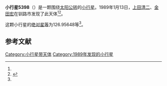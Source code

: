 {{Infobox planet
| bgcolour = #FFFFC0
| name = 5398
| symbol = 
| image = 
| caption = 
| discovery = yes
| discovery_ref = 
| discoverer = [[上田清二|上田清二]]、[[金田宏|金田宏]]
| discovery_site = [[钏路市|钏路市]] 
| discovered = 1989年1月13日
| designations = yes
| mp_name = 
| named_after = 
| alt_names = 1989 AK1/ 1971 QN1 / 1982 UD9 / 1982 VV9 / 1987 TC
| mp_category = [[主带小行星|主带小行星]]
| orbit_ref = <ref name="a">[http://ssd.jpl.nasa.gov/sbdb.cgi?sstr=5398 5398] {{Wayback|url=http://ssd.jpl.nasa.gov/sbdb.cgi?sstr=5398 |date=20201124020558 }}，小行星數據庫瀏覽器（JPL Small-Body Database Browser）－[[美国国家航空航天局|美国国家航空航天局]]喷气推进实验室</ref>
| epoch = 2456400.5 (2013年4月18日更新)
| aphelion = {{convert|3.0608980|AU|km|3|abbr=on|lk=out}}
| perihelion = {{convert|2.9459432|AU|km|3|abbr=on}}
| semimajor = {{convert|3.0034206|AU|km|3|abbr=on}}
| eccentricity = 0.0191373
| period = 1901.177431 [[日|日]]<br />5.21[[儒略年|儒略年]]
| avg_speed = 
| inclination = 9.64285
| asc_node = 307.66677
| mean_anomaly = 
| arg_peri = 126.95648
| satellites = 
| physical_characteristics = yes
| dimensions = 
| mass = 
| density = 
| surface_grav = 
| escape_velocity = 
| sidereal_day = 
| axial_tilt = 
| pole_ecliptic_lat = 
| pole_ecliptic_lon = 
| albedo = 
| temperatures= 
| temp_name1 = 
| mean_temp_1 = 
| max_temp_1 = 
| temp_name2 = 
| max_temp_2 = 
| spectral_type = 
| abs_magnitude = 126.95648
}}

'''小行星5398'''（{{lang-en|5398}}）是一颗围绕[[太阳|太阳]][[公转|公转]]的[[小行星|小行星]]。1989年1月13日，[[上田清二|上田清二]]、[[金田宏|金田宏]]在钏路市发现了此天体<ref name="a" /><ref>{{cite news|title=小行星列表|url=http://cfa-www.harvard.edu/iau/lists/NumberedMPs.txt|accessdate=2013-07-08|newspaper=哈佛大学|archive-date=2008-05-17|archive-url=https://web.archive.org/web/20080517010638/http://cfa-www.harvard.edu/iau/lists/NumberedMPs.txt|dead-url=no}}</ref>。

这颗小行星的[[绝对星等|绝对星等]]为126.95648等<ref name="a" />。

==参考文献==
{{reflist}}
{{Minor Planet Number|[[小行星5397|小行星5397]]|[[小行星5399|小行星5399]]}}

{{小天体}}

[[Category:小行星带天体|Category:小行星带天体]]
[[Category:1989年发现的小行星|Category:1989年发现的小行星]]

{{asteroid-stub}}